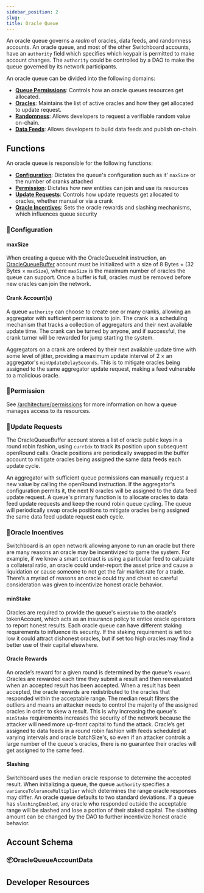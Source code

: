 ```yaml
---
sidebar_position: 2
slug: .
title: Oracle Queue
---
```






<MarkdownImage img="/img/L1_L2_Queue_Functional_Updates.png" />

An oracle queue governs a _realm_ of oracles, data feeds, and randomness accounts. An oracle queue, and most of the other Switchboard accounts, have an `authority` field which specifies which keypair is permitted to make account changes. The `authority` could be controlled by a DAO to make the queue governed by its network participants.

An oracle queue can be divided into the following domains:

- [**Queue Permissions**](/architecture/permissions): Controls how an oracle queues resources get allocated.
- [**Oracles**](/architecture/oracles): Maintains the list of active oracles and how they get allocated to update request.
- [**Randomness**](/architecture/randomness): Allows developers to request a verifiable random value on-chain.
- [**Data Feeds**](/architecture/feeds): Allows developers to build data feeds and publish on-chain.

## Functions

An oracle queue is responsible for the following functions:

- [**Configuration**](#configuration): Dictates the queue's configuration such as it' `maxSize` or the number of cranks attached
- [**Permission**](#permission): Dictates how new entities can join and use its resources
- [**Update Requests**](#update-requests): Controls how update requests get allocated to oracles, whether manual or via a crank
- [**Oracle Incentives**](#oracle-incentives): Sets the oracle rewards and slashing mechanisms, which influences queue security

### 🚀Configuration

#### maxSize

When creating a queue with the OracleQueueInit instruction, an [OracleQueueBuffer](#oraclequeuebuffer) account must be initialized with a size of 8 Bytes + (32 Bytes × `maxSize`), where `maxSize` is the maximum number of oracles the queue can support. Once a buffer is full, oracles must be removed before new oracles can join the network.

#### Crank Account(s)

A queue `authority` can choose to create one or many cranks, allowing an aggregator with sufficient permissions to join. The crank is a scheduling mechanism that tracks a collection of aggregators and their next available update time. The crank can be turned by anyone, and if successful, the crank turner will be rewarded for jump starting the system.

Aggregators on a crank are ordered by their next available update time with some level of jitter, providing a maximum update interval of 2 × an aggregator's `minUpdateDelaySeconds`. This is to mitigate oracles being assigned to the same aggregator update request, making a feed vulnerable to a malicious oracle.

### 🚀Permission

See [/architecture/permissions](/architecture/permissions) for more information on how a queue manages access to its resources.

### 🚀Update Requests

The OracleQueueBuffer account stores a list of oracle public keys in a round robin fashion, using `currIdx` to track its position upon subsequent openRound calls. Oracle positions are periodically swapped in the buffer account to mitigate oracles being assigned the same data feeds each update cycle.

An aggregator with sufficient queue permissions can manually request a new value by calling the openRound instruction. If the aggregator's configuration permits it, the next N oracles will be assigned to the data feed update request. A queue's primary function is to allocate oracles to data feed update requests and keep the round robin queue cycling. The queue will periodically swap oracle positions to mitigate oracles being assigned the same data feed update request each cycle.

### 🚀Oracle Incentives

Switchboard is an open network allowing anyone to run an oracle but there are many reasons an oracle may be incentivized to game the system. For example, if we know a smart contract is using a particular feed to calculate a collateral ratio, an oracle could under-report the asset price and cause a liquidation or cause someone to not get the fair market rate for a trade. There’s a myriad of reasons an oracle could try and cheat so careful consideration was given to incentivize honest oracle behavior.

#### minStake

Oracles are required to provide the queue's `minStake` to the oracle's tokenAccount, which acts as an insurance policy to entice oracle operators to report honest results. Each oracle queue can have different staking requirements to influence its security. If the staking requirement is set too low it could attract dishonest oracles, but if set too high oracles may find a better use of their capital elsewhere.

#### Oracle Rewards

An oracle’s reward for a given round is determined by the queue's `reward`. Oracles are rewarded each time they submit a result and then reevaluated when an accepted result has been accepted. When a result has been accepted, the oracle rewards are redistributed to the oracles that responded within the acceptable range. The median result filters the outliers and means an attacker needs to control the majority of the assigned oracles in order to skew a result. This is why increasing the queue's `minStake` requirements increases the security of the network because the attacker will need more up-front capital to fund the attack. Oracle’s get assigned to data feeds in a round robin fashion with feeds scheduled at varying intervals and oracle batchSize's, so even if an attacker controls a large number of the queue's oracles, there is no guarantee their oracles will get assigned to the same feed.

#### Slashing

Switchboard uses the median oracle response to determine the accepted result. When initializing a queue, the queue `authority` specifies a `varianceToleranceMultiplier` which determines the range oracle responses may differ. An oracle queue defaults to two standard deviations. If a queue has `slashingEnabled`, any oracle who responded outside the acceptable range will be slashed and lose a portion of their staked capital. The slashing amount can be changed by the DAO to further incentivize honest oracle behavior.

## Account Schema

### 📦OracleQueueAccountData

<OracleQueueAccountData />

## Developer Resources

<QueueInstructions />
